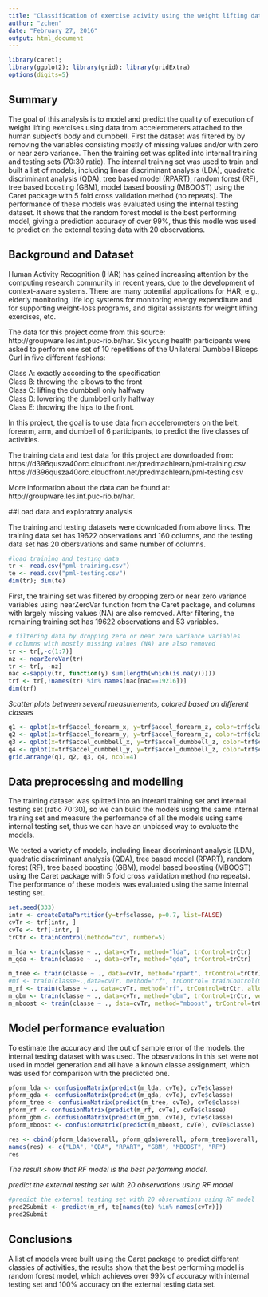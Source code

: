 ```yaml
---
title: "Classification of exercise acivity using the weight lifting dataset from"
author: "zchen"
date: "February 27, 2016"
output: html_document
---
```


```r
library(caret);
library(ggplot2); library(grid); library(gridExtra)
options(digits=5)
```

## Summary

The goal of this analysis is to model and predict the quality of execution of weight lifting exercises
using data from accelerometers attached to the human subject’s body and dumbbell. First the dataset was
filtered by by removing the variables consisting mostly of missing values and/or with zero or near zero
variance. Then the training set was splited into internal training and testing sets (70:30 ratio). The
internal training set was used to train and built a list of models, including linear discriminant
analysis (LDA), quadratic discriminant analysis (QDA), tree based model (RPART), random forest (RF),
tree based boosting (GBM), model based boosting (MBOOST) using the Caret package with 5 fold cross
validation method (no repeats). The performance of these models was evaluated using the internal testing
dataset. It shows that the random forest model is the best performing model, giving a prediction
accuracy of over 99%, thus this modle was used to predict on the external testing data with 20
observations.


## Background and Dataset

Human Activity Recognition (HAR) has gained increasing attention by the computing research community
in recent years, due to the development of context-aware systems. There are many potential applications
for HAR, e.g., elderly monitoring, life log systems for monitoring energy expenditure and for
supporting weight-loss programs, and digital assistants for weight lifting exercises, etc.

The data for this project come from this source: http://groupware.les.inf.puc-rio.br/har.
Six young health participants were asked to perform one set of 10 repetitions of the Unilateral
Dumbbell Biceps Curl in five different fashions:

Class A: exactly according to the specification  
Class B: throwing the elbows to the front  
Class C: lifting the dumbbell only halfway  
Class D: lowering the dumbbell only halfway  
Class E: throwing the hips to the front.  

In this project, the goal is to use data from accelerometers on the belt, forearm, arm, and dumbell
of 6 participants, to predict the five classes of activities.

The training data and test data for this project are downloaded from:  
https://d396qusza40orc.cloudfront.net/predmachlearn/pml-training.csv  
https://d396qusza40orc.cloudfront.net/predmachlearn/pml-testing.csv

More information about the data can be found at: http://groupware.les.inf.puc-rio.br/har.


##Load data and exploratory analysis

The training and testing datasets were downloaded from above links. The training data set has 19622
observations and 160 columns, and the testing data set has 20 obersvations and same number of columns.

```r
#load training and testing data
tr <- read.csv("pml-training.csv")
te <- read.csv("pml-testing.csv")
dim(tr); dim(te)
```

First, the training set was filtered by dropping zero or near zero variance variables using nearZeroVar
function from the Caret package, and columns with largely missing values (NA) are also removed. After
filtering, the remaining training set has 19622 observations and 53 variables.

```r
# filtering data by dropping zero or near zero variance variables
# columns with mostly missing values (NA) are also removed
tr <- tr[,-c(1:7)]
nz <- nearZeroVar(tr)
tr <- tr[, -nz]
nac <-sapply(tr, function(y) sum(length(which(is.na(y)))))
trf <- tr[,!names(tr) %in% names(nac[nac==19216])]
dim(trf)
```

*Scatter plots between several measurements, colored based on different classes*

```r
q1 <- qplot(x=trf$accel_forearm_x, y=trf$accel_forearm_z, color=trf$classe)
q2 <- qplot(x=trf$accel_forearm_y, y=trf$accel_forearm_z, color=trf$classe)
q3 <- qplot(x=trf$accel_dumbbell_x, y=trf$accel_dumbbell_z, color=trf$classe)
q4 <- qplot(x=trf$accel_dumbbell_y, y=trf$accel_dumbbell_z, color=trf$classe)
grid.arrange(q1, q2, q3, q4, ncol=4)
```


## Data preprocessing and modelling

The training dataset was splitted into an interanl training set and internal testing set (ratio 70:30),
so we can build the models using the same internal training set and measure the performance of all the
models using same internal testing set, thus we can have an unbiased way to evaluate the models.

We tested a variety of models, including linear discriminant analysis (LDA), quadratic discriminant
analysis (QDA), tree based model (RPART), random forest (RF), tree based boosting (GBM), model based
boosting (MBOOST) using the Caret package with 5 fold cross validation method (no repeats). The
performance of these models was evaluated using the same internal testing set.


```r
set.seed(333)
intr <- createDataPartition(y=trf$classe, p=0.7, list=FALSE)
cvTr <- trf[intr, ]
cvTe <- trf[-intr, ]
trCtr <- trainControl(method="cv", number=5)

m_lda <- train(classe ~ ., data=cvTr, method="lda", trControl=trCtr)
m_qda <- train(classe ~ ., data=cvTr, method="qda", trControl=trCtr)

m_tree <- train(classe ~ ., data=cvTr, method="rpart", trControl=trCtr)
#mf <- train(classe~.,data=cvTr, method="rf", trControl= trainControl(method="cv", number=5, allowParallel=TRUE))
m_rf <- train(classe ~ ., data=cvTr, method="rf", trControl=trCtr, allowParallel=TRUE, prox=TRUE)
m_gbm <- train(classe ~ ., data=cvTr, method="gbm", trControl=trCtr, verbose=F, allowParallel=TRUE)
m_mboost <- train(classe ~ ., data=cvTr, method="mboost", trControl=trCtr, verbose=F, allowParallel=TRUE)
```


## Model performance evaluation

To estimate the accuracy and the out of sample error of the models, the internal testing dataset with
was used. The observations in this set were not used in model generation and all have a known classe assignment, which was used for comparison with the predicted one.

```r
pform_lda <- confusionMatrix(predict(m_lda, cvTe), cvTe$classe)
pform_qda <- confusionMatrix(predict(m_qda, cvTe), cvTe$classe)
pform_tree <- confusionMatrix(predict(m_tree, cvTe), cvTe$classe)
pform_rf <- confusionMatrix(predict(m_rf, cvTe), cvTe$classe)
pform_gbm <- confusionMatrix(predict(m_gbm, cvTe), cvTe$classe)
pform_mboost <- confusionMatrix(predict(m_mboost, cvTe), cvTe$classe)

res <- cbind(pform_lda$overall, pform_qda$overall, pform_tree$overall, pform_gbm$overall, pform_mboost$overall, pform_rf$overall)
names(res) <- c("LDA", "QDA", "RPART", "GBM", "MBOOST", "RF")
res
```


*The result show that RF model is the best performing model.*


*predict the external testing set with 20 observations using RF model*

```r
#predict the external testing set with 20 observations using RF model
pred2Submit <- predict(m_rf, te[names(te) %in% names(cvTr)])
pred2Submit
```


## Conclusions

A list of models were built using the Caret package to predict different classies of activities, the results show that the best performing model is random forest model, which achieves over 99% of accuracy with internal testing set and  100% accuracy on the external testing data set.




